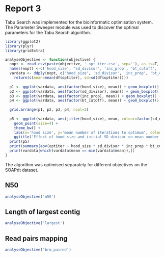 Report 3
========================================================

Tabu Search was implemented for the bioinformatic optimisation system. The Parameter Sweeper module was used to discover the optimal parameters for the Tabu Search algorithm.

```r
library(ggplot2)
library(plyr)
library(gridExtra)

analyseObjective <- function(objective) {
  nopt <- read.csv(paste(objective, '_opt_iter.csv', sep=''), as.is=T, head=T)
  names(nopt) <-c('hood_size', 'sd_divisor', 'inc_prop', 'bt_cutoff', 'optiter')
  vardata <- ddply(nopt, c('hood_size', 'sd_divisor', 'inc_prop', 'bt_cutoff'), function(df)
    return(c(mean=mean(df$optiter), sd=sd(df$optiter))))
  
  p1 <- ggplot(vardata, aes(factor(hood_size), mean)) + geom_boxplot() + xlab('hood size') + ylab('iterations until optimum') + theme_bw()
  p2 <- ggplot(vardata, aes(factor(sd_divisor), mean)) + geom_boxplot() + xlab('initial sd divisor') + ylab('iterations until optimum') + theme_bw()
  p3 <- ggplot(vardata, aes(factor(inc_prop), mean)) + geom_boxplot() + xlab('increment proportion') + ylab('iterations until optimum') + theme_bw()
  p4 <- ggplot(vardata, aes(factor(bt_cutoff), mean)) + geom_boxplot() + xlab('backtrack cutoff') + ylab('iterations until optimum') + theme_bw()
  
  grid.arrange(p1, p2, p3, p4, ncol=2)
  
  p5 <- ggplot(vardata, aes(jitter(hood_size), mean, colour=factor(sd_divisor))) + 
    geom_point(size=4) + 
    theme_bw() +
    labs(x='hood size', y='mean number of iterations to optimum', colour='   initial\nSD divisor\n') +
    ggtitle('Effect of hood size and initial SD divisor on mean number of iterations to optimum')
  print(p5)
  print(summary(aov(optiter ~ hood_size * sd_divisor * inc_prop * bt_cutoff, data=nopt)))
  print(vardata[which(vardata$mean == min(vardata$mean)),])
}
```

The algorithm was optimised separately for different objectives on the SOAPdt dataset.

## N50

```r
analyseObjective('n50')
```

## Length of largest contig

```r
analyseObjective('largest')
```

## Read pairs mapping

```r
analyseObjective('brm_paired')
```